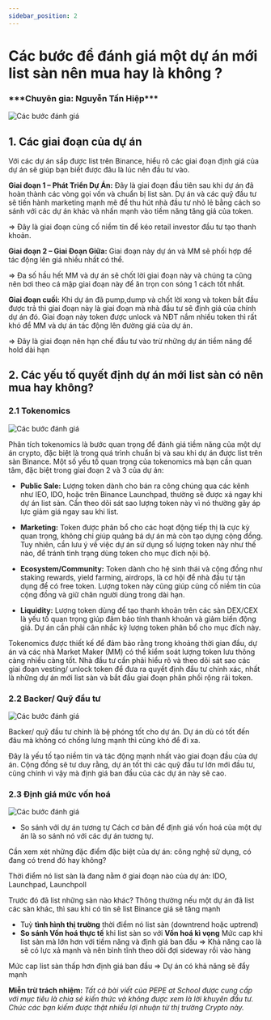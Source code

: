 ```yaml
---
sidebar_position: 2
---
```



# Các bước để đánh giá một dự án mới list sàn nên mua hay là không ?

<h3>***Chuyên gia: Nguyễn Tấn Hiệp***</h3>

<Image
  src="/img-tips-cate/2-Cac-buoc-danh-gia-1.png"
  alt="Các bước đánh giá"
  height={520}
  width={1200}
/>

## 1. Các giai đoạn của dự án

Với các dự án sắp được list trên Binance, hiểu rõ các giai đoạn định giá của dự án sẽ giúp bạn biết được đâu là lúc nên đầu tư vào.

**Giai đoạn 1 – Phát Triển Dự Án:** Đây là giai đoạn đầu tiên sau khi dự án đã hoàn thành các vòng gọi vốn và chuẩn bị list sàn. Dự án và các quỹ đầu tư sẽ tiến hành marketing mạnh mẽ để thu hút nhà đầu tư nhỏ lẻ bằng cách so sánh với các dự án khác và nhấn mạnh vào tiềm năng tăng giá của token.

=> Đây là giai đoạn củng cố niềm tin để kéo retail investor đầu tư tạo thanh khoản.

**Giai đoạn 2 – Giai Đoạn Giữa:** Giai đoạn này dự án và MM sẽ phối hợp để tác động lên giá nhiều nhất có thể.

=> Đa số hầu hết MM và dự án sẽ chốt lời giai đoạn này và chúng ta cũng nên bơi theo cá mập giai đoạn này để ăn trọn con sóng 1 cách tốt nhất.

**Giai đoạn cuối:** Khi dự án đã pump,dump và chốt lời xong và token bắt đầu được trả thì giai đoạn này là giai đoạn mà nhà đầu tư sẽ định giá của chính dự án đó. Giai đoạn này token được unlock và NĐT nắm nhiều token thì rất khó để MM và dự án tác động lên đường giá của dự án.

=> Đây là giai đoạn nên hạn chế đầu tư vào trừ những dự án tiềm năng để hold dài hạn

## 2. Các yếu tố quyết định dự án mới list sàn có nên mua hay không?

### 2.1 Tokenomics

<Image
  src="/img-tips-cate/2-Cac-buoc-danh-gia-2.png"
  alt="Các bước đánh giá"
  height={520}
  width={1200}
/>

Phân tích tokenomics là bước quan trọng để đánh giá tiềm năng của một dự án crypto, đặc biệt là trong quá trình chuẩn bị và sau khi dự án được list trên sàn Binance. Một số yếu tố quan trọng của tokenomics mà bạn cần quan tâm, đặc biệt trong giai đoạn 2 và 3 của dự án:

- **Public Sale:**
  Lượng token dành cho bán ra công chúng qua các kênh như IEO, IDO, hoặc trên Binance Launchpad, thường sẽ được xả ngay khi dự án list sàn. Cần theo dõi sát sao lượng token này vì nó thường gây áp lực giảm giá ngay sau khi list.

- **Marketing:**
  Token được phân bổ cho các hoạt động tiếp thị là cực kỳ quan trọng, không chỉ giúp quảng bá dự án mà còn tạo dựng cộng đồng. Tuy nhiên, cần lưu ý về việc dự án sử dụng số lượng token này như thế nào, để tránh tình trạng dùng token cho mục đích nội bộ.

- **Ecosystem/Community:**
  Token dành cho hệ sinh thái và cộng đồng như staking rewards, yield farming, airdrops, là cơ hội để nhà đầu tư tận dụng để có free token. Lượng token này cũng giúp củng cố niềm tin của cộng đồng và giữ chân người dùng trong dài hạn.

- **Liquidity:**
  Lượng token dùng để tạo thanh khoản trên các sàn DEX/CEX là yếu tố quan trọng giúp đảm bảo tính thanh khoản và giảm biến động giá. Dự án cần phải cân nhắc kỹ lượng token phân bổ cho mục đích này.

Tokenomics được thiết kế để đảm bảo rằng trong khoảng thời gian đầu, dự án và các nhà Market Maker (MM) có thể kiểm soát lượng token lưu thông càng nhiều càng tốt. Nhà đầu tư cần phải hiểu rõ và theo dõi sát sao các giai đoạn vesting/ unlock token để đưa ra quyết định đầu tư chính xác, nhất là những dự án mới list sàn và bắt đầu giai đoạn phân phối rộng rãi token.

### 2.2 Backer/ Quỹ đầu tư

<Image
  src="/img-tips-cate/2-Cac-buoc-danh-gia-3.png"
  alt="Các bước đánh giá"
  height={520}
  width={1200}
/>

Backer/ quỹ đầu tư chính là bệ phóng tốt cho dự án. Dự án dù có tốt đến đâu mà không có chống lưng mạnh thì cũng khó để đi xa.

Đây là yếu tố tạo niềm tin và tác động mạnh nhất vào giai đoạn đầu của dự án. Cộng đồng sẽ tư duy rằng, dự án tốt thì các quỹ đầu tư lớn mới đầu tư, cũng chính vì vậy mà định giá ban đầu của các dự án này sẽ cao.

### 2.3 Định giá mức vốn hoá

<Image
  src="/img-tips-cate/2-Cac-buoc-danh-gia-4.png"
  alt="Các bước đánh giá"
  height={520}
  width={1200}
/>

- So sánh với dự án tương tự
  Cách cơ bản để định giá vốn hoá của một dự án là so sánh nó với các dự án tương tự.

Cần xem xét những đặc điểm đặc biệt của dự án: công nghệ sử dụng, có đang có trend đó hay không?

Thời điểm nó list sàn là đang nằm ở giai đoạn nào của dự án: IDO, Launchpad, Launchpoll

Trước đó đã list những sàn nào khác? Thông thường nếu một dự án đã list các sàn khác, thì sau khi có tin sẽ list Binance giá sẽ tăng mạnh

- Tuỳ **tình hình thị trường** thời điểm nó list sàn (downtrend hoặc uptrend)
- **So sánh Vốn hoá thực tế** khi list sàn so với **Vốn hoá kì vọng**
  Mức cap khi list sàn mà lớn hơn với tiềm năng và định giá ban đầu => Khả năng cao là sẽ có lực xả mạnh và nên bình tĩnh theo dõi đợi sideway rồi vào hàng

Mức cap list sàn thấp hơn định giá ban đầu => Dự án có khả năng sẽ đẩy mạnh

**Miễn trừ trách nhiệm:** _Tất cả bài viết của PEPE at School được cung cấp với mục tiêu là chia sẻ kiến thức và không được xem là lời khuyên đầu tư. Chúc các bạn kiếm được thật nhiều lợi nhuận từ thị trường Crypto này._
